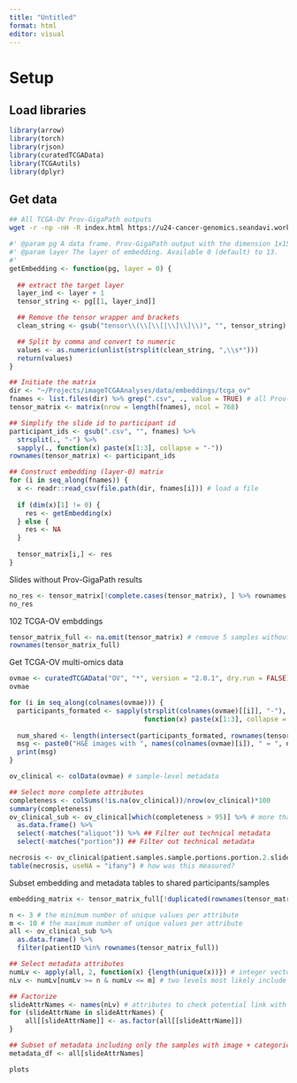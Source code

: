 ```yaml
---
title: "Untitled"
format: html
editor: visual
---
```


# Setup

## Load libraries

```r
library(arrow)
library(torch)
library(rjson)
library(curatedTCGAData)
library(TCGAutils)
library(dplyr)
```

## Get data

```bash
## All TCGA-OV Prov-GigaPath outputs
wget -r -np -nH -R index.html https://u24-cancer-genomics.seandavi.workers.dev/provgigapath/TCGA_OV/
```

```r
#' @param pg A data frame. Prov-GigaPath output with the dimension 1x15.
#' @param layer The layer of embedding. Available 0 (default) to 13.  
#' 
getEmbedding <- function(pg, layer = 0) {
  
  ## extract the target layer
  layer_ind <- layer + 1
  tensor_string <- pg[[1, layer_ind]] 

  ## Remove the tensor wrapper and brackets
  clean_string <- gsub("tensor\\(\\[\\[|\\]\\]\\)", "", tensor_string)

  ## Split by comma and convert to numeric
  values <- as.numeric(unlist(strsplit(clean_string, ",\\s*")))
  return(values)
}
```

```r
## Initiate the matrix
dir <- "~/Projects/imageTCGAAnalyses/data/embeddings/tcga_ov"
fnames <- list.files(dir) %>% grep(".csv", ., value = TRUE) # all Prov-GigaPath outputs
tensor_matrix <- matrix(nrow = length(fnames), ncol = 768)

## Simplify the slide id to participant id
participant_ids <- gsub(".csv", "", fnames) %>% 
  strsplit(., "-") %>% 
  sapply(., function(x) paste(x[1:3], collapse = "-"))
rownames(tensor_matrix) <- participant_ids

## Construct embedding (layer-0) matrix
for (i in seq_along(fnames)) {
  x <- readr::read_csv(file.path(dir, fnames[i])) # load a file
  
  if (dim(x)[1] != 0) {
    res <- getEmbedding(x)
  } else {
    res <- NA
  }
  
  tensor_matrix[i,] <- res
}
```

Slides without Prov-GigaPath results

```r
no_res <- tensor_matrix[!complete.cases(tensor_matrix), ] %>% rownames
no_res
```

102 TCGA-OV embddings

```r
tensor_matrix_full <- na.omit(tensor_matrix) # remove 5 samples without results
rownames(tensor_matrix_full)
```

Get TCGA-OV multi-omics data

```r
ovmae <- curatedTCGAData("OV", "*", version = "2.0.1", dry.run = FALSE)
ovmae
```

```r
for (i in seq_along(colnames(ovmae))) {
  participants_formated <- sapply(strsplit(colnames(ovmae)[[i]], "-"), 
                                  function(x) paste(x[1:3], collapse = "-"))
  
  num_shared <- length(intersect(participants_formated, rownames(tensor_matrix_full)))
  msg <- paste0("H&E images with ", names(colnames(ovmae)[i]), " = ", num_shared)
  print(msg)
}
```

```r
ov_clinical <- colData(ovmae) # sample-level metadata

## Select more complete attributes
completeness <- colSums(!is.na(ov_clinical))/nrow(ov_clinical)*100
summary(completeness)
ov_clinical_sub <- ov_clinical[which(completeness > 95)] %>% # more than 95% complete attributes
  as.data.frame() %>%
  select(-matches("aliquot")) %>% ## Filter out technical metadata
  select(-matches("portion")) ## Filter out technical metadata
```

```r
necrosis <- ov_clinical$patient.samples.sample.portions.portion.2.slides.slide.2.percent_necrosis
table(necrosis, useNA = "ifany") # how was this measured?
```

Subset embedding and metadata tables to shared participants/samples

```r
embedding_matrix <- tensor_matrix_full[!duplicated(rownames(tensor_matrix_full)),] # there is a duplicate
```

```r
n <- 3 # the minimum number of unique values per attribute
m <- 10 # the maximum number of unique values per attribute
all <- ov_clinical_sub %>%
  as.data.frame() %>%
  filter(patientID %in% rownames(tensor_matrix_full))

## Select metadata attributes
numLv <- apply(all, 2, function(x) {length(unique(x))}) # integer vector: the number of unique values
nLv <- numLv[numLv >= n & numLv <= m] # two levels most likely include `NA`

## Factorize
slideAttrNames <- names(nLv) # attributes to check potential link with embeddings
for (slideAttrName in slideAttrNames) {
    all[[slideAttrName]] <- as.factor(all[[slideAttrName]])
}

## Subset of metadata including only the samples with image + categorical attrs
metadata_df <- all[slideAttrNames]
```

```r
plots
```

